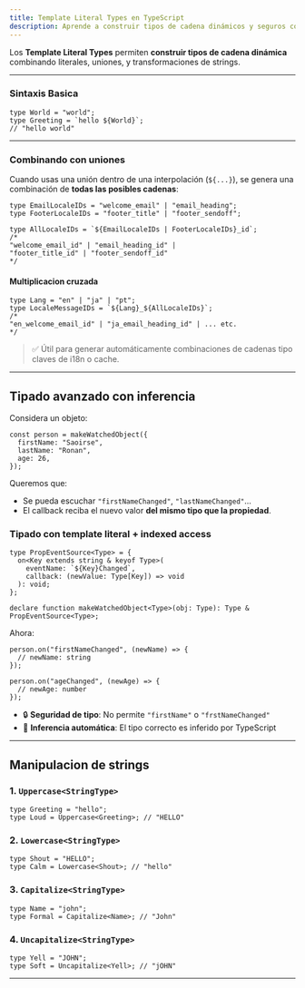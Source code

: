 ```yaml
---
title: Template Literal Types en TypeScript
description: Aprende a construir tipos de cadena dinámicos y seguros con Template Literal Types en TypeScript. Manipula strings, crea claves derivadas automáticamente, y aplica inferencia de tipos en callbacks con Capitalize, Uppercase, y más.
---
```


Los **Template Literal Types** permiten **construir tipos de cadena dinámica** combinando literales, uniones, y transformaciones de strings.

---

### Sintaxis Basica

```go:ts
type World = "world";
type Greeting = `hello ${World}`;
// "hello world"
```

---

### Combinando con uniones

Cuando usas una unión dentro de una interpolación (`${...}`), se genera una combinación de **todas las posibles cadenas**:

```go:ts
type EmailLocaleIDs = "welcome_email" | "email_heading";
type FooterLocaleIDs = "footer_title" | "footer_sendoff";

type AllLocaleIDs = `${EmailLocaleIDs | FooterLocaleIDs}_id`;
/*
"welcome_email_id" | "email_heading_id" |
"footer_title_id" | "footer_sendoff_id"
*/
```

#### Multiplicacion cruzada

```go:ts
type Lang = "en" | "ja" | "pt";
type LocaleMessageIDs = `${Lang}_${AllLocaleIDs}`;
/*
"en_welcome_email_id" | "ja_email_heading_id" | ... etc.
*/
```

> ✅ Útil para generar automáticamente combinaciones de cadenas tipo claves de i18n o cache.

---

## Tipado avanzado con inferencia

Considera un objeto:

```go:ts
const person = makeWatchedObject({
  firstName: "Saoirse",
  lastName: "Ronan",
  age: 26,
});
```

Queremos que:

- Se pueda escuchar `"firstNameChanged"`, `"lastNameChanged"`...
- El callback reciba el nuevo valor **del mismo tipo que la propiedad**.

### Tipado con template literal + indexed access

```go:ts
type PropEventSource<Type> = {
  on<Key extends string & keyof Type>(
    eventName: `${Key}Changed`,
    callback: (newValue: Type[Key]) => void
  ): void;
};

declare function makeWatchedObject<Type>(obj: Type): Type & PropEventSource<Type>;
```

Ahora:

```go:ts
person.on("firstNameChanged", (newName) => {
  // newName: string
});

person.on("ageChanged", (newAge) => {
  // newAge: number
});
```

- 🔒 **Seguridad de tipo**: No permite `"firstName"` o `"frstNameChanged"`
- 🤖 **Inferencia automática**: El tipo correcto es inferido por TypeScript

---

## Manipulacion de strings

### 1. `Uppercase<StringType>`

```go:ts
type Greeting = "hello";
type Loud = Uppercase<Greeting>; // "HELLO"
```

### 2. `Lowercase<StringType>`

```go:ts
type Shout = "HELLO";
type Calm = Lowercase<Shout>; // "hello"
```

### 3. `Capitalize<StringType>`

```go:ts
type Name = "john";
type Formal = Capitalize<Name>; // "John"
```

### 4. `Uncapitalize<StringType>`

```go:ts
type Yell = "JOHN";
type Soft = Uncapitalize<Yell>; // "jOHN"
```

---
